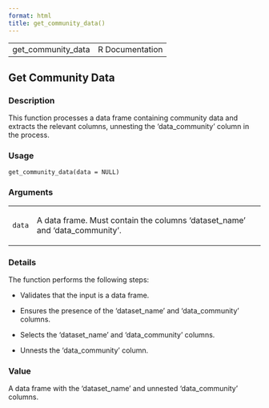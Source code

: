 ```yaml
---
format: html
title: get_community_data()
---
```


<html><head>
<meta http-equiv="Content-Type" content="text/html; charset=utf-8" />
<meta name="viewport" content="width=device-width, initial-scale=1.0, user-scalable=yes" />
<link rel="stylesheet" href="https://cdn.jsdelivr.net/npm/katex@0.15.3/dist/katex.min.css">
<script type="text/javascript">
const macros = { "\\R": "\\textsf{R}", "\\code": "\\texttt"};
function processMathHTML() {
    var l = document.getElementsByClassName('reqn');
    for (let e of l) { katex.render(e.textContent, e, { throwOnError: false, macros }); }
    return;
}</script>
<script defer src="https://cdn.jsdelivr.net/npm/katex@0.15.3/dist/katex.min.js"
    onload="processMathHTML();"></script>
<link rel="stylesheet" type="text/css" href="R.css" />
</head><body><div class="container"><main>

<table style="width: 100%;"><tr><td>get_community_data</td><td style="text-align: right;">R Documentation</td></tr></table>

<h2>Get Community Data</h2>

<h3>Description</h3>

<p>This function processes a data frame containing community data
and extracts the relevant columns, unnesting the 'data_community'
column in the process.
</p>


<h3>Usage</h3>

<pre><code class='language-R'>get_community_data(data = NULL)
</code></pre>


<h3>Arguments</h3>

<table>
<tr><td><code id="data">data</code></td>
<td>
<p>A data frame. Must contain the columns 'dataset_name' and
'data_community'.</p>
</td></tr>
</table>


<h3>Details</h3>

<p>The function performs the following steps:
</p>

<ul>
<li><p> Validates that the input is a data frame.
</p>
</li>
<li><p> Ensures the presence of the 'dataset_name' and 'data_community' columns.
</p>
</li>
<li><p> Selects the 'dataset_name' and 'data_community' columns.
</p>
</li>
<li><p> Unnests the 'data_community' column.
</p>
</li></ul>



<h3>Value</h3>

<p>A data frame with the 'dataset_name' and unnested 'data_community' columns.
</p>

</main>

</div>
</body></html>

